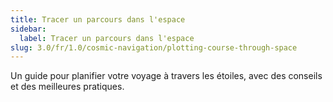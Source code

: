 ```yaml
---
title: Tracer un parcours dans l'espace
sidebar:
  label: Tracer un parcours dans l'espace
slug: 3.0/fr/1.0/cosmic-navigation/plotting-course-through-space
---
```


Un guide pour planifier votre voyage à travers les étoiles, avec des conseils et des meilleures pratiques.
